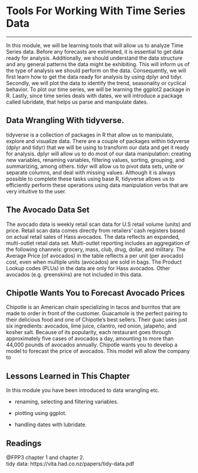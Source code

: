 # Tools For Working With Time Series Data

---

In this module, we will be learning tools that will allow us to analyze Time Series data. Before any forecasts are estimated, it is essential to get data ready for analysis. Additionally, we should understand the data structure and any general patterns the data might be exhibiting. This will inform us of the type of analysis we should perform on the data. Consequently, we will first learn how to get the data ready for analysis by using dplyr and tidyr. Secondly, we will plot the data to identify the trend, seasonality or cyclical behavior. To plot our time series, we will be learning the ggplot2 package in R. Lastly, since time series deals with dates, we will introduce a package called lubridate, that helps us parse and manipulate dates.

## Data Wrangling With tidyverse.

tidyverse is a collection of packages in R that allow us to manipulate, explore and visualize data. There are a couple of packages within tidyverse (dplyr and tidyr) that we will be using to transform our data and get it ready for analysis. dplyr will allow us to do most of our data manipulation: creating new variables, renaming variables, filtering values, sorting, grouping, and summarizing, among others. tidyr will allow us to pivot data sets, unite or separate columns, and deal with missing values.
Although it is always possible to complete these tasks using base R, tidyverse allows us to efficiently perform these operations using data manipulation verbs that are very intuitive to the user. 

## The Avocado Data Set

The avocado data is weekly retail scan data for U.S retail volume (units) and price. Retail scan data comes directly from retailers' cash registers based on actual retail sales of Hass avocados. The data reflects an expanded, multi-outlet retail data set. Multi-outlet reporting includes an aggregation of the following channels: grocery, mass, club, drug, dollar, and military. The Average Price (of avocados) in the table reflects a per unit (per avocado) cost, even when multiple units (avocados) are sold in bags. The Product Lookup codes (PLUs) in the data are only for Hass avocados. Other avocados (e.g. greenskins) are not included in this data.


## Chipotle Wants You to Forecast Avocado Prices

Chipotle is an American chain specializing in tacos and burritos that are made to order in front of the customer. Guacamole is the perfect pairing to their delicious food and one of Chipotle's best sellers. Their guac uses just six ingredients: avocados, lime juice, cilantro, red onion, jalapeño, and kosher salt. Because of its popularity, each restaurant goes through approximately five cases of avocados a day, amounting to more than 44,000 pounds of avocados annually.
Chipotle wants you to develop a model to forecast the price of avocados. This model will allow the company to 

## Lessons Learned in This Chapter

In this module you have been introduced to data wrangling etc.

-   renaming, selecting and filtering variables. 

-   plotting using ggplot. 

-   handling dates with lubridate. 


## Readings

@FPP3 chapter 1 and chapter 2.  
tidy data: https://vita.had.co.nz/papers/tidy-data.pdf





